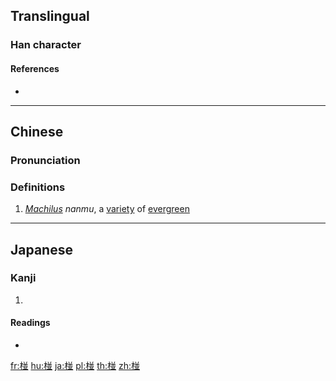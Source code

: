 ==Translingual==

===Han character===
{{Han char|rn=75|rad=木|as=08|sn=12|four=48912|canj=DTTC|ids=⿰木並}}

====References====
* {{Han ref|kx=0537.131|hdz=21238.030|uh=692A|ud=26922|bh=D9AE|bd=55726}}

----

==Chinese==
{{zh-forms}}

===Pronunciation===
{{zh-pron
|m=pèng
|c=pung3
|mc=
|oc=
|ma=
|cat=pn
}}

===Definitions===
{{zh-hanzi}}

# ''[[w:Machilus|Machilus]] nanmu'', a [[variety]] of [[evergreen]]

----

==Japanese==

===Kanji===
{{ja-kanji|grade=|rs=木08}}

# {{defn|lang=ja|sort=木08}}

====Readings====
* {{ja-readings|on=|kun=[[くぬぎ]] (kunugi)}}

[[fr:椪]]
[[hu:椪]]
[[ja:椪]]
[[pl:椪]]
[[th:椪]]
[[zh:椪]]
